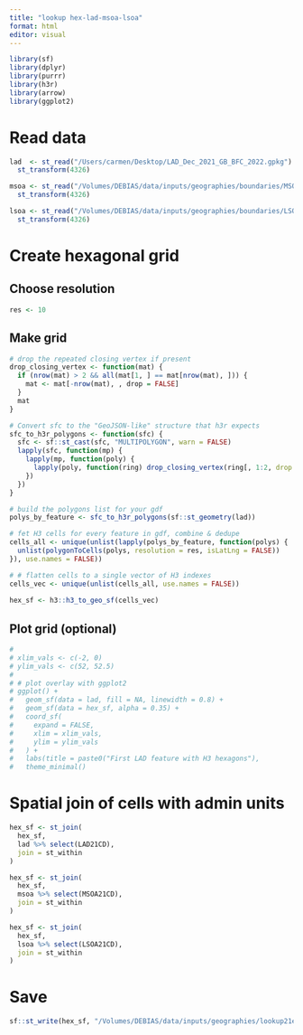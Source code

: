 ```yaml
---
title: "lookup hex-lad-msoa-lsoa"
format: html
editor: visual
---
```


```r
library(sf)
library(dplyr)
library(purrr)
library(h3r)   
library(arrow)   
library(ggplot2)
```

# Read data 

```r
lad  <- st_read("/Users/carmen/Desktop/LAD_Dec_2021_GB_BFC_2022.gpkg") %>%
  st_transform(4326)

msoa <- st_read("/Volumes/DEBIAS/data/inputs/geographies/boundaries/MSOA_Dec_2021_EW_BFC_V7.gpkg") %>%
  st_transform(4326)

lsoa <- st_read("/Volumes/DEBIAS/data/inputs/geographies/boundaries/LSOA_Dec_2021_EW_BFC_V10.gpkg") %>%
  st_transform(4326)
```
# Create hexagonal grid

## Choose resolution

```r
res <- 10
```

## Make grid

```r

# drop the repeated closing vertex if present
drop_closing_vertex <- function(mat) {
  if (nrow(mat) > 2 && all(mat[1, ] == mat[nrow(mat), ])) {
    mat <- mat[-nrow(mat), , drop = FALSE]
  }
  mat
}

# Convert sfc to the "GeoJSON-like" structure that h3r expects
sfc_to_h3r_polygons <- function(sfc) {
  sfc <- sf::st_cast(sfc, "MULTIPOLYGON", warn = FALSE)
  lapply(sfc, function(mp) {
    lapply(mp, function(poly) {
      lapply(poly, function(ring) drop_closing_vertex(ring[, 1:2, drop = FALSE]))
    })
  })
}

# build the polygons list for your gdf
polys_by_feature <- sfc_to_h3r_polygons(sf::st_geometry(lad))

# fet H3 cells for every feature in gdf, combine & dedupe
cells_all <- unique(unlist(lapply(polys_by_feature, function(polys) {
  unlist(polygonToCells(polys, resolution = res, isLatLng = FALSE))
}), use.names = FALSE))

# # flatten cells to a single vector of H3 indexes
cells_vec <- unique(unlist(cells_all, use.names = FALSE))
 
hex_sf <- h3::h3_to_geo_sf(cells_vec)

```

## Plot grid (optional)

```r

# 
# xlim_vals <- c(-2, 0)
# ylim_vals <- c(52, 52.5)
# 
# # plot overlay with ggplot2 
# ggplot() +
#   geom_sf(data = lad, fill = NA, linewidth = 0.8) +
#   geom_sf(data = hex_sf, alpha = 0.35) +
#   coord_sf(
#     expand = FALSE,
#     xlim = xlim_vals,
#     ylim = ylim_vals
#   ) +
#   labs(title = paste0("First LAD feature with H3 hexagons"),
#   theme_minimal()
```
# Spatial join of cells with admin units

```r
hex_sf <- st_join(
  hex_sf,
  lad %>% select(LAD21CD),
  join = st_within
) 

hex_sf <- st_join(
  hex_sf,
  msoa %>% select(MSOA21CD),
  join = st_within
)

hex_sf <- st_join(
  hex_sf,
  lsoa %>% select(LSOA21CD),
  join = st_within
)
```

# Save

```r
sf::st_write(hex_sf, "/Volumes/DEBIAS/data/inputs/geographies/lookup21ew/hex10-lsoa-msoa-lad.gpkg")
```

